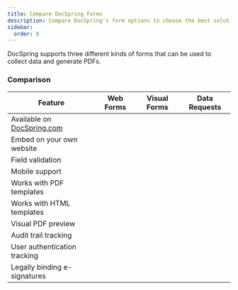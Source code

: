 ```yaml
---
title: Compare DocSpring Forms
description: Compare DocSpring's form options to choose the best solution for your needs
sidebar:
  order: 0
---
```



DocSpring supports three different kinds of forms that can be used to collect data and generate PDFs.

<LinkCard
  title="Web Forms"
  href="/docs/forms/web-forms/"
  description="Ideal for turning complex PDFs into a simple web-based form with inputs and checkboxes."
/>

<LinkCard
  title="Visual Forms"
  href="/docs/forms/visual-forms/"
  description="Show a visual representation of the PDF to users and allow them to fill out the fields. Similar to filling out a PDF form in Acrobat or Preview on macOS."
/>

<LinkCard
  title="Data Requests"
  href="/docs/forms/data-requests/"
  description="Generate legally binding electronic signatures with UETA/ESIGN compliance. Renders a visual form inside a secure iframe and adds compliance features and audit trails."
/>


### Comparison

| Feature                      | Web Forms                                                               | Visual Forms                                                            | Data Requests                                                           |
| ---------------------------- | ----------------------------------------------------------------------- | ----------------------------------------------------------------------- | ----------------------------------------------------------------------- |
| Available on [DocSpring.com](https://docspring.com)   | <Icon name="approve-check" color="var(--sl-color-green)" size="24px" /> | <Icon name="approve-check" color="var(--sl-color-green)" size="24px" /> | <Icon name="approve-check" color="var(--sl-color-green)" size="24px" /> |
| Embed on your own website    | <Icon name="approve-check" color="var(--sl-color-green)" size="24px" /> | <Icon name="approve-check" color="var(--sl-color-green)" size="24px" /> | <Icon name="approve-check" color="var(--sl-color-green)" size="24px" /> |
| Field validation             | <Icon name="approve-check" color="var(--sl-color-green)" size="24px" /> | <Icon name="approve-check" color="var(--sl-color-green)" size="24px" /> | <Icon name="approve-check" color="var(--sl-color-green)" size="24px" /> |
| Mobile support               | <Icon name="approve-check" color="var(--sl-color-green)" size="24px" /> | <Icon name="approve-check" color="var(--sl-color-green)" size="24px" /> | <Icon name="approve-check" color="var(--sl-color-green)" size="24px" /> |
| Works with PDF templates     | <Icon name="approve-check" color="var(--sl-color-green)" size="24px" /> | <Icon name="approve-check" color="var(--sl-color-green)" size="24px" /> | <Icon name="approve-check" color="var(--sl-color-green)" size="24px" /> |
| Works with HTML templates    | <Icon name="approve-check" color="var(--sl-color-green)" size="24px" /> | <Icon name="close" color="var(--sl-color-red)" size="20px" />           | <Icon name="close" color="var(--sl-color-red)" size="20px" />           |
| Visual PDF preview           | <Icon name="close" color="var(--sl-color-red)" size="20px" />           | <Icon name="approve-check" color="var(--sl-color-green)" size="24px" /> | <Icon name="approve-check" color="var(--sl-color-green)" size="24px" /> |
| Audit trail tracking         | <Icon name="close" color="var(--sl-color-red)" size="20px" />           | <Icon name="close" color="var(--sl-color-red)" size="20px" />           | <Icon name="approve-check" color="var(--sl-color-green)" size="24px" /> |
| User authentication tracking | <Icon name="close" color="var(--sl-color-red)" size="20px" />           | <Icon name="close" color="var(--sl-color-red)" size="20px" />           | <Icon name="approve-check" color="var(--sl-color-green)" size="24px" /> |
| Legally binding e-signatures | <Icon name="close" color="var(--sl-color-red)" size="20px" />           | <Icon name="close" color="var(--sl-color-red)" size="20px" />           | <Icon name="approve-check" color="var(--sl-color-green)" size="24px" /> |

